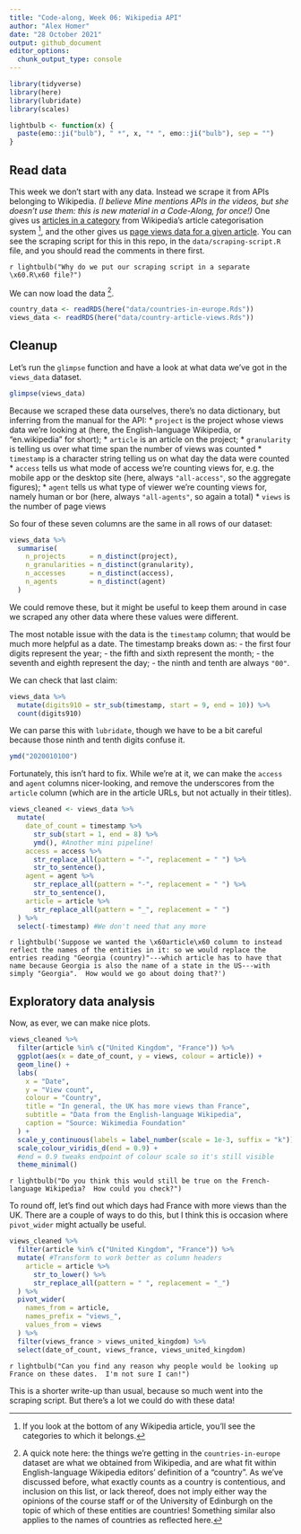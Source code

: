 ```yaml
---
title: "Code-along, Week 06: Wikipedia API"
author: "Alex Homer"
date: "28 October 2021"
output: github_document
editor_options: 
  chunk_output_type: console
---
```


```r
library(tidyverse)
library(here)
library(lubridate)
library(scales)
```

```r
lightbulb <- function(x) {
  paste(emo::ji("bulb"), " *", x, "* ", emo::ji("bulb"), sep = "")
}
```

## Read data
This week we don't start with any data.  Instead we scrape it from APIs belonging to Wikipedia.  *(I believe Mine mentions APIs in the videos, but she doesn't use them: this is new material in a Code-Along, for once!)*  One gives us [articles in a category](https://www.mediawiki.org/wiki/API:Categorymembers) from Wikipedia's article categorisation system ^[If you look at the bottom of any Wikipedia article, you'll see the categories to which it belongs.], and the other gives us [page views data for a given article](https://wikitech.wikimedia.org/wiki/Analytics/AQS/Pageviews).  You can see the scraping script for this in this repo, in the `data/scraping-script.R` file, and you should read the comments in there first.

`r lightbulb("Why do we put our scraping script in a separate \x60.R\x60 file?")`

We can now load the data ^[A quick note here: the things we're getting in the `countries-in-europe` dataset are what we obtained from Wikipedia, and are what fit within English-language Wikipedia editors' definition of a "country".  As we've discussed before, what exactly counts as a country is contentious, and inclusion on this list, or lack thereof, does not imply either way the opinions of the course staff or of the University of Edinburgh on the topic of which of these entities are countries!  Something similar also applies to the names of countries as reflected here.].

```r
country_data <- readRDS(here("data/countries-in-europe.Rds"))
views_data <- readRDS(here("data/country-article-views.Rds"))
```

## Cleanup
Let's run the `glimpse` function and have a look at what data we've got in the `views_data` dataset.
```r
glimpse(views_data)
```

Because we scraped these data ourselves, there's no data dictionary, but inferring from the manual for the API:
* `project` is the project whose views data we're looking at (here, the English-language Wikipedia, or "en.wikipedia" for short);
* `article` is an article on the project;
* `granularity` is telling us over what time span the number of views was counted
* `timestamp` is a character string telling us on what day the data were counted
* `access` tells us what mode of access we're counting views for, e.g. the mobile app or the desktop site (here, always `"all-access"`, so the aggregate figures);
* `agent` tells us what type of viewer we're counting views for, namely human or bor (here, always `"all-agents"`, so again a total)
* `views` is the number of page views

So four of these seven columns are the same in all rows of our dataset:

```r
views_data %>%
  summarise(
    n_projects      = n_distinct(project),
    n_granularities = n_distinct(granularity),
    n_accesses      = n_distinct(access),
    n_agents        = n_distinct(agent)
  )
```

We could remove these, but it might be useful to keep them around in case we scraped any other data where these values were different.

The most notable issue with the data is the `timestamp` column; that would be much more helpful as a date.  The timestamp breaks down as:
- the first four digits represent the year;
- the fifth and sixth represent the month;
- the seventh and eighth represent the day;
- the ninth and tenth are always `"00"`.

We can check that last claim:
```r
views_data %>%
  mutate(digits910 = str_sub(timestamp, start = 9, end = 10)) %>%
  count(digits910)
```

We can parse this with `lubridate`, though we have to be a bit careful because those ninth and tenth digits confuse it.
```r
ymd("2020010100")
```

Fortunately, this isn't hard to fix.  While we're at it, we can make the `access` and `agent` columns nicer-looking, and remove the underscores from the `article` column (which are in the article URLs, but not actually in their titles).

```r
views_cleaned <- views_data %>%
  mutate(
    date_of_count = timestamp %>%
      str_sub(start = 1, end = 8) %>%
      ymd(), #Another mini pipeline!
    access = access %>%
      str_replace_all(pattern = "-", replacement = " ") %>%
      str_to_sentence(),
    agent = agent %>%
      str_replace_all(pattern = "-", replacement = " ") %>%
      str_to_sentence(),
    article = article %>%
      str_replace_all(pattern = "_", replacement = " ")
  ) %>%
  select(-timestamp) #We don't need that any more
```

`r lightbulb('Suppose we wanted the \x60article\x60 column to instead reflect the names of the entities in it: so we would replace the entries reading "Georgia (country)"---which article has to have that name because Georgia is also the name of a state in the US---with simply "Georgia".  How would we go about doing that?')`

## Exploratory data analysis

Now, as ever, we can make nice plots.

```r
views_cleaned %>%
  filter(article %in% c("United Kingdom", "France")) %>%
  ggplot(aes(x = date_of_count, y = views, colour = article)) +
  geom_line() +
  labs(
    x = "Date",
    y = "View count",
    colour = "Country",
    title = "In general, the UK has more views than France",
    subtitle = "Data from the English-language Wikipedia",
    caption = "Source: Wikimedia Foundation"
  ) +
  scale_y_continuous(labels = label_number(scale = 1e-3, suffix = "k")) +
  scale_colour_viridis_d(end = 0.9) +
  #end = 0.9 tweaks endpoint of colour scale so it's still visible
  theme_minimal()
```

`r lightbulb("Do you think this would still be true on the French-language Wikipedia?  How could you check?")`

To round off, let's find out which days had France with more views than the UK.  There are a couple of ways to do this, but I think this is occasion where `pivot_wider` might actually be useful.

```r
views_cleaned %>%
  filter(article %in% c("United Kingdom", "France")) %>%
  mutate( #Transform to work better as column headers
    article = article %>%
      str_to_lower() %>%
      str_replace_all(pattern = " ", replacement = "_")
  ) %>%
  pivot_wider(
    names_from = article,
    names_prefix = "views_",
    values_from = views
  ) %>%
  filter(views_france > views_united_kingdom) %>%
  select(date_of_count, views_france, views_united_kingdom)
```

`r lightbulb("Can you find any reason why people would be looking up France on these dates.  I'm not sure I can!")`

This is a shorter write-up than usual, because so much went into the scraping script.  But there's a lot we could do with these data!